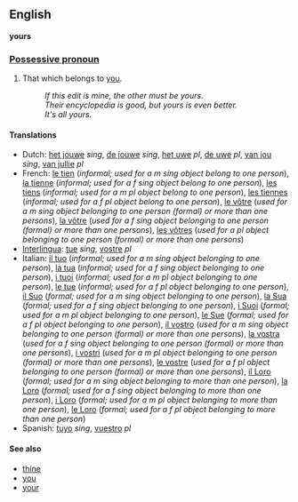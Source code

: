 

==English==
'''yours'''

===[[Possessive pronoun]]===

#That which belongs to [[you]].
#:''If this edit is mine, the other must be yours.'' 
#:''Their encyclopedia is good, but yours is even better.''
#:''It's all yours.''

====Translations====

*Dutch: [[het jouwe]] ''sing'', [[de jouwe]] ''sing'', [[het uwe]] ''pl'', [[de uwe]] ''pl'', [[van jou]] ''sing'', [[van jullie]] ''pl''
*French: [[le tien]] (''informal; used for a m sing object belong to one person''), [[la tienne]] (''informal; used for a f sing object belong to one person''), [[les tiens]] (''informal; used for a m pl object belong to one person''), [[les tiennes]] (''informal; used for a f pl object belong to one person''), [[le vôtre]] (''used for a m sing object belonging to one person (formal) or more than one persons''), [[la vôtre]] (''used for a f sing object belonging to one person (formal) or more than one persons''), [[les vôtres]] (''used for a pl object belonging to one person (formal) or more than one persons'')
*[[Interlingua]]: [[tue]] ''sing'', [[vostre]] ''pl''
*Italian: [[il tuo]] (''informal; used for a m sing object belonging to one person''), [[la tua]] (''informal; used for a f sing object belonging to one person''), [[i tuoi]] (''informal; used for a m pl object belonging to one person''), [[le tue]] (''informal; used for a f pl object belonging to one person''), [[il Suo]] (''formal; used for a m sing object belonging to one person''), [[la Sua]] (''formal; used for a f sing object belonging to one person''), [[i Suoi]] (''formal; used for a m pl object belonging to one person''), [[le Sue]] (''formal; used for a f pl object belonging to one person''), [[il vostro]] (''used for a m sing object belonging to one person (formal) or more than one persons''), [[la vostra]] (''used for a f sing object belonging to one person (formal) or more than one persons''), [[i vostri]] (''used for a m pl object belonging to one person (formal) or more than one persons''), [[le vostre]] (''used for a f pl object belonging to one person (formal) or more than one persons''), [[il Loro]] (''formal; used for a m sing object belonging to more than one person''), [[la Loro]] (''formal; used for a f sing object belonging to more than one person''), [[i Loro]] (''formal; used for a m pl object belonging to more than one person''), [[le Loro]] (''formal; used for a f pl object belonging to more than one person'')
*Spanish: [[tuyo]] ''sing'', [[vuestro]] ''pl''

====See also====
*[[thine]]
*[[you]]
*[[your]]